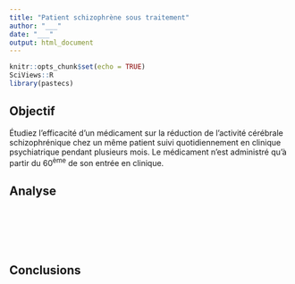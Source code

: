 ```yaml
---
title: "Patient schizophrène sous traitement"
author: "___"
date: "___"
output: html_document
---
```


```r
knitr::opts_chunk$set(echo = TRUE)
SciViews::R
library(pastecs)
```

## Objectif

Étudiez l'efficacité d'un médicament sur la réduction de l'activité cérébrale schizophrénique chez un même patient suivi quotidiennement en clinique psychiatrique pendant plusieurs mois. Le médicament n'est administré qu'à partir du 60^ème^ de son entrée en clinique.

## Analyse

<!--% Importez le jeu de données `schizo.tsv` qui est dans le dossier `data`. Transformez-le en objet `ts` que vous nommerez `schizo_ts`. -->

```r

```

<!--% Écrivez le code qui renvoie le début, la fin et la fréquence de cette série. Commentez vos observations en une phrase. -->

```r

```

<!--% Représentez graphiquement l'autocorrélation de cette série. Décrivez ensuite ce que vous observez en maximum deux phrases. -->

```r

```

<!--% Calculez des statistiques glissantes pertinentes pour cette série. Réalisez ensuite un graphique de ces statistiques. -->

```r

```

<!-- Interprétez le graphique des statistiques glissantes en maximum trois phrases.-->

<!--% Étudiez la tendance générale de votre série via bootstrap (y compris le graphique).-->

```r

```

<!-- Interprétez le test de tendance générale en maximum deux phrases.-->

<!--% Effectuez, si cela est justifiée, une analyse spectrale pertinente de votre série (spectrogramme lissé).-->

```r

```

<!-- Interprétez l'analyse spectrale réalisée en maximum deux phrases.-->

## Conclusions

<!--% Ajoutez ici en 3 phrases maximum les caractéristiques importantes de cette série spatio-temporelle. -->
